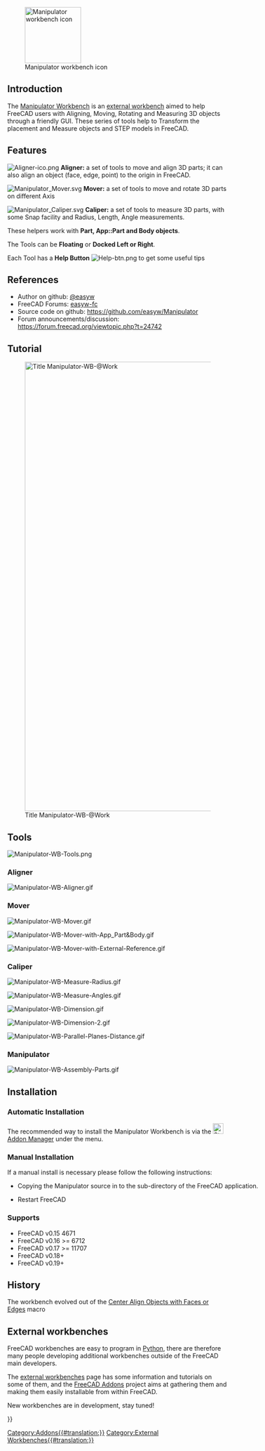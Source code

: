<languages/>
<translate>

<!--T:53-->
[[Image:Manipulator_workbench_icon.svg|thumb|128px|Manipulator workbench icon]]

==Introduction== <!--T:1-->

</translate>
{{TOCright}}
<translate>

<!--T:3-->
The [[Manipulator_Workbench|Manipulator Workbench]] is an [[External_workbenches|external workbench]] aimed to help FreeCAD users with Aligning, Moving, Rotating and Measuring 3D objects through a friendly GUI. These series of tools help to Transform the placement and Measure objects and STEP models in FreeCAD.

==Features== <!--T:4-->

<!--T:5-->
[[File:Aligner-ico.png]] '''Aligner:''' a set of tools to move and align 3D parts; it can also align an object (face, edge, point) to the origin in FreeCAD.

<!--T:6-->
[[File:Manipulator_Mover.svg]] '''Mover:'''  a set of tools to move and rotate 3D parts on different Axis

<!--T:7-->
[[File:Manipulator_Caliper.svg]] '''Caliper:''' a set of tools to measure 3D parts, with some Snap facility and Radius, Length, Angle measurements. 

<!--T:8-->
These helpers work with '''Part, App::Part and Body objects'''.

<!--T:9-->
The Tools can be '''Floating''' or '''Docked Left or Right'''.

<!--T:10-->
Each Tool has a '''Help Button''' [[File:Help-btn.png]] to get some useful tips

==References== <!--T:11-->

<!--T:54-->
* Author on github: [https://github.com/easyw @easyw]
* FreeCAD Forums: [https://forum.freecadweb.org/memberlist.php?mode=viewprofile&u=6387 easyw-fc]
* Source code on github: https://github.com/easyw/Manipulator
* Forum announcements/discussion: https://forum.freecad.org/viewtopic.php?t=24742

== Tutorial == <!--T:12-->

<!--T:27-->
[[Image:Manipulator-WB-@Work.png|1024px|link=https://youtu.be/owGzsd1fyZc|alt=Manipulator-WB-@Work|Title Manipulator-WB-@Work]]

<!--T:28-->
{{Caption|YouTube Tutorial [https://youtu.be/owGzsd1fyZc Manipulator WorkBench @Work]}}


==Tools== <!--T:13-->

<!--T:14-->
[[Image:Manipulator-WB-Tools.png]]
{{Caption|Above: Manipulator workbench dialog. For a more detailed description see [https://github.com/easyw/Manipulator/blob/master/README.md README.md] on Github.}}


=== Aligner === <!--T:15-->
</translate>
[[Image:Manipulator-WB-Aligner.gif]]
<translate>
<!--T:38-->
{{Caption|Aligner: set of tools to move and align 3D parts; it can also align an object (face, edge, point) to the origin in FreeCAD}}

=== Mover === <!--T:16-->
</translate>
[[Image:Manipulator-WB-Mover.gif]]
<translate>
<!--T:39-->
{{Caption|Mover: set of tools to move and rotate 3D parts on different Axis}}

</translate>
[[Image:Manipulator-WB-Mover-with-App_Part&Body.gif]]
<translate>
<!--T:40-->
{{Caption|Mover: Using App:Part and Body}}

</translate>
[[Image:Manipulator-WB-Mover-with-External-Reference.gif]]
<translate>
<!--T:41-->
{{Caption|Mover: with External Reference}}


=== Caliper === <!--T:17-->
</translate>
[[Image:Manipulator-WB-Measure-Radius.gif]]
<translate>
<!--T:42-->
{{Caption|Caliper: measuring Radius}}

</translate>
[[Image:Manipulator-WB-Measure-Angles.gif]]
<translate>
<!--T:43-->
{{Caption|Caliper: measuring Angles}}

</translate>
[[Image:Manipulator-WB-Dimension.gif]]
<translate>
<!--T:45-->
{{Caption|Caliper: measuring Dimensions}}

</translate>
[[Image:Manipulator-WB-Dimension-2.gif]]
<translate>
<!--T:46-->
{{Caption|Caliper: measuring Dimensions (cont.)}}

</translate>
[[Image:Manipulator-WB-Parallel-Planes-Distance.gif]]
<translate>
<!--T:47-->
{{Caption|Caliper: parallel planes distance}}


=== Manipulator === <!--T:18-->

</translate>
[[Image:Manipulator-WB-Assembly-Parts.gif]]
<translate>

==Installation== <!--T:19-->

===Automatic Installation=== <!--T:20-->

<!--T:21-->
The recommended way to install the Manipulator Workbench is via the [[Image:Std_AddonMgr.svg|24px|link=Std_AddonMgr]] [[Std_AddonMgr|Addon Manager]] under the {{MenuCommand|Tools → Addon Manager}} menu.

<!--T:55-->
<div class="mw-collapsible mw-collapsed toccolours" style="width:600px">

===Manual Installation=== <!--T:22-->

<!--T:48-->
If a manual install is necessary please follow the following instructions: 

<!--T:49-->
<div class="mw-collapsible-content">

<!--T:23-->
* Copying the Manipulator source in to the {{FileName|Mod}} sub-directory of the FreeCAD application.

<!--T:50-->
{{Code|code=
cd ~/.FreeCAD/Mod 
git clone https://github.com/easyw/Manipulator Manipulator
}}
* Restart FreeCAD
</translate>
</div> <!-- END of collapsible div. do not remove! -->
</div> <!-- END of collapsible div. do not remove! -->
<translate>

=== Supports === <!--T:25-->

<!--T:26-->
* FreeCAD v0.15 4671  
* FreeCAD v0.16 >= 6712  
* FreeCAD v0.17 >= 11707
* FreeCAD v0.18+
* FreeCAD v0.19+

== History == <!--T:51-->

<!--T:52-->
The workbench evolved out of the [[Macro_Center_Align_Objects_with_Faces_or_Edges|Center Align Objects with Faces or Edges]] macro

== External workbenches == <!--T:33-->

<!--T:34-->
FreeCAD workbenches are easy to program in [[Python|Python]], there are therefore many people developing additional workbenches outside of the FreeCAD main developers.

<!--T:35-->
The [[External_workbenches|external workbenches]] page has some information and tutorials on some of them, and the [https://github.com/FreeCAD/FreeCAD-addons FreeCAD Addons] project aims at gathering them and making them easily installable from within FreeCAD.

<!--T:36-->
New workbenches are in development, stay tuned!

</translate>
{{Userdocnavi{{#translation:}}}}
[[Category:Addons{{#translation:}}]]
[[Category:External Workbenches{{#translation:}}]]
{{clear}}